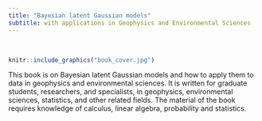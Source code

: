 ```yaml
---
title: "Bayesian latent Gaussian models"
subtitle: with applications in Geophysics and Environmental Sciences
---
```

<br>
```r
knitr::include_graphics("book_cover.jpg")
```
This book is on Bayesian latent Gaussian models and how to apply them to data in geophysics and environmental sciences. It is written for graduate students, researchers, and specialists, in geophysics, environmental sciences, statistics, and other related fields. The material of the book requires knowledge of calculus, linear algebra, probability and statistics.
